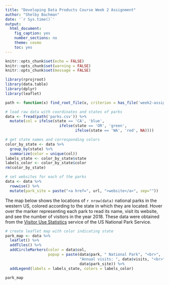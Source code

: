 ```yaml
---
title: "Developing Data Products Course Week 2 Assignment"
author: "Shelby Bachman"
date: '`r Sys.time()`'
output:
  html_document:
    fig_caption: yes
    number_sections: no
    theme: cosmo
    toc: yes
---
```


```r
knitr::opts_chunk$set(echo = FALSE)
knitr::opts_chunk$set(warning = FALSE)
knitr::opts_chunk$set(message = FALSE)

library(rprojroot)
library(data.table)
library(dplyr)
library(leaflet)

path <- function(x) find_root_file(x, criterion = has_file('week2-assignment.Rproj'))

```

```r

# load raw data with coordinates and states of parks
data <- fread(path('parks.csv')) %>%
  mutate(col = ifelse(state == 'CA', 'blue', 
                        ifelse(state == 'OR', 'green', 
                               ifelse(state == 'WA', 'red', NA))))

# get state names and corresponding colors
color_by_state <- data %>%
  group_by(state) %>%
  summarize(color = unique(col))
labels_state <- color_by_state$state
labels_color <- color_by_state$color
rm(color_by_state)

```

```r

# set websites for each of the parks
data <- data %>%
  rowwise() %>%
  mutate(park_site = paste("<a href=", url, ">website</a>", sep=""))

```

The map below shows the locations of `r nrow(data)` national parks in the western US, colored according to the state in which they are located. Hover over the marker representing each park to read its name, visit its website, and see the number of visitors in the year 2018. These data were obtained from the [Visitor Use Statistics](https://irma.nps.gov/Stats/) service of the US National Park Service.

```r

# create leaflet map with color indicating state
park_map <- data %>%
  leaflet() %>%
  addTiles() %>%
  addCircleMarkers(color = data$col, 
                   popup = paste(data$park, " National Park", "<br>",
                                 "Annual visits: ", data$visits, "<br>",
                                 data$park_site)) %>%
  addLegend(labels = labels_state, colors = labels_color)

park_map

```